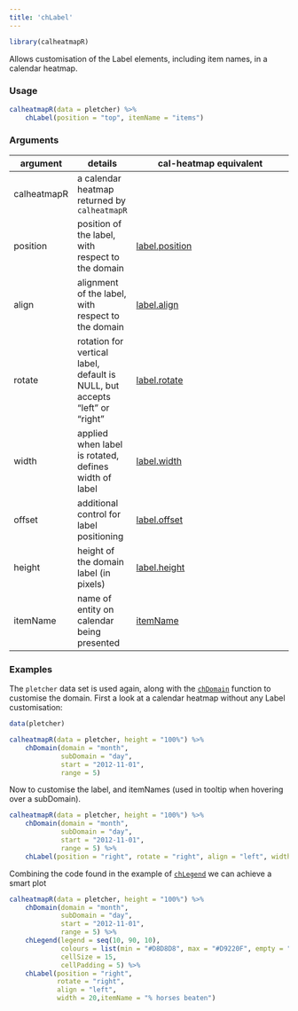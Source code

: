 ```yaml
---
title: 'chLabel'
---
```

```r
library(calheatmapR)
```

Allows customisation of the Label elements, including item names, in a calendar heatmap.

### Usage

```r
calheatmapR(data = pletcher) %>%
    chLabel(position = "top", itemName = "items")
```

### Arguments

argument | details | cal-heatmap equivalent
---------|---------|-----------------------
calheatmapR | a calendar heatmap returned by `calheatmapR` |
position | position of the label, with respect to the domain | [label.position](http://kamisama.github.io/cal-heatmap/#label)
align | alignment of the label, with respect to the domain | [label.align](http://kamisama.github.io/cal-heatmap/#label)
rotate | rotation for vertical label, default is NULL, but accepts "left" or "right" | [label.rotate](http://kamisama.github.io/cal-heatmap/#label)
width | applied when label is rotated, defines width of label | [label.width](http://kamisama.github.io/cal-heatmap/#label)
offset | additional control for label positioning | [label.offset](http://kamisama.github.io/cal-heatmap/#label)
height | height of the domain label (in pixels) | [label.height](http://kamisama.github.io/cal-heatmap/#label)
itemName | name of entity on calendar being presented | [itemName](http://kamisama.github.io/cal-heatmap/#itemName)

### Examples

The `pletcher` data set is used again, along with the [`chDomain`](chDomain.html) function to customise the domain.  First a look at a calendar heatmap without any Label customisation:

```r
data(pletcher)

calheatmapR(data = pletcher, height = "100%") %>%
    chDomain(domain = "month",
             subDomain = "day",
             start = "2012-11-01",
             range = 5)
```

Now to customise the label, and itemNames (used in tooltip when hovering over a subDomain).

```r
calheatmapR(data = pletcher, height = "100%") %>%
    chDomain(domain = "month",
             subDomain = "day",
             start = "2012-11-01",
             range = 5) %>%
    chLabel(position = "right", rotate = "right", align = "left", width = 20, itemName = "% horses beaten")
```

Combining the code found in the example of [`chLegend`](chLegend.html) we can achieve a smart plot

```r
calheatmapR(data = pletcher, height = "100%") %>%
    chDomain(domain = "month",
             subDomain = "day",
             start = "2012-11-01",
             range = 5) %>%
    chLegend(legend = seq(10, 90, 10),
             colours = list(min = "#D8D8D8", max = "#D9220F", empty = "#424242"), 
             cellSize = 15, 
             cellPadding = 5) %>%
    chLabel(position = "right",
            rotate = "right",
            align = "left",
            width = 20,itemName = "% horses beaten")
```
